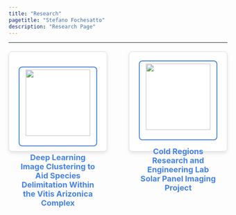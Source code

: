 ```yaml
---
title: "Research"
pagetitle: "Stefano Fochesatto"
description: "Research Page"
---
```

<link rel="stylesheet" href="styles.css" type="text/css">
<link rel="stylesheet" href="academicicons/css/academicons.min.css"/>

<style>
.card-container {
    display: flex;
    justify-content: space-between;
    margin-top: 20px;
}

.card {
    background: #ffffff;
    border: 1px solid #ddd;
    border-radius: 8px;
    box-shadow: 0 4px 8px rgba(0, 0, 0, 0.1);
    padding: 20px;
    width: 45%;
    box-sizing: border-box;
    text-align: center;
    transition: transform 0.3s;
}

.card:hover {
    transform: translateY(-5px);
}

.card img {
    width: 90%;
    border: 2px solid #4582ec;
    border-radius: 8px;
    margin-bottom: 15px;
    display: block;
    margin-left: auto;
    margin-right: auto;
}

.card a {
    text-decoration: none;
    color: #4582ec;
    font-weight: bold;
    font-size: 18px;
    display: block;
    margin-top: 10px;
}

.card a:hover {
    text-decoration: underline;
}
</style>

---

<div class="card-container">
<div class="card">
<img src="images/PreProcessingPipeline.png" style="width:90%; border: 2px solid #4582ec; border-radius: 8px; padding: 5px; margin: 0 auto 15px; display: block;">

<a href="PlantResearch.html">Deep Learning Image Clustering to Aid Species Delimitation Within the Vitis Arizonica Complex</a>
 </div>

<div class="card">
<img src="CRRELReportImages/OurModel.jpg" 
             style="width:90%; border: 2px solid #4582ec; border-radius: 8px; padding: 5px; margin: 0 auto 15px; display: block;">
<a href="SolarResearch.html">Cold Regions Research and Engineering Lab Solar Panel Imaging Project</a>
 </div>
 </div>






